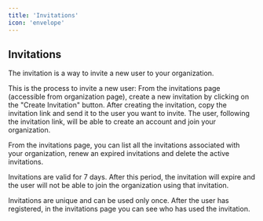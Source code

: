 ```yaml
---
title: 'Invitations'
icon: 'envelope'
---
```


## Invitations

The invitation is a way to invite a new user to your organization.

This is the process to invite a new user:
<Steps>
<Step title="Create a new invitation">
From the invitations page (accessible from organization page), create a new invitation by clicking on the "Create Invitation" button.
</Step>
<Step title="Send the invitation">
After creating the invitation, copy the invitation link and send it to the user you want to invite.
</Step>
<Step title="User registration">
The user, following the invitation link, will be able to create an account and join your organization.
</Step>
</Steps>

From the invitations page, you can list all the invitations associated with your organization, renew an expired invitations and delete the active invitations.

<Warning>Invitations are valid for 7 days. After this period, the invitation will expire and the user will not be able to join the organization using that invitation.</Warning>

<Warning>Invitations are unique and can be used only once. After the user has registered, in the invitations page you can see who has used the invitation.</Warning>